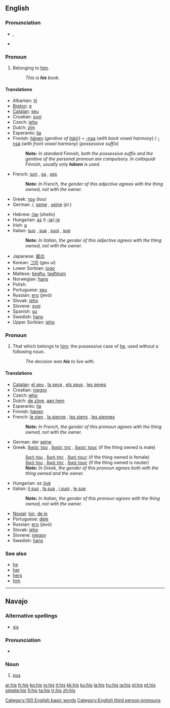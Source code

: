 {{see|His}}
{{wikipedia}}
==English==

{{rank|that|was|he|10|his|with|is|it}}

===Pronunciation===
*{{IPA|/hɪz/}}, {{SAMPA|/hIz/}}
*{{audio|en-us-his.ogg|Audio (US)}}
*:{{rhymes|ɪz}}

===Pronoun===
{{en-pron|desc=possessive pronoun}}

# {{context|attributive}} Belonging to [[him]].
#:''This is '''his''' book.''

====Translations====
{{trans-top|attributive: belonging to him}}
*Albanian: [[tij]]
*[[Breton]]: [[e]]
*[[Catalan]]: [[seu]]
*Croatian: [[svoj]]
*Czech: [[jeho#Czech|jeho]]
*Dutch: [[zijn]] {{m}}
*Esperanto: [[lia]]
*Finnish: [[hänen]] (''genitive of [[hän]]'')) + [[-nsa#Finnish|-nsa]] (''with back vowel harmony'') / [[-nsä#Finnish|-nsä]] (''with front vowel harmony'') (''possessive suffix'')
*:'''Note: ''' ''In standard Finnish, both the possessive suffix and the genitive of the personal pronoun are compulsory. In colloquial Finnish, usually only '''hänen''' is used.''
*French: [[son]] {{m}}, [[sa]] {{f}}, [[ses]] {{p}}
*:'''Note: ''' ''In French, the gender of this adjective agrees with the thing owned, not with the owner.''
*Greek: [[του]] (tou) {{m}}
*German: {{t|de|sein}} {{m}}/{{n}}, [[seine]] {{f}}, [[seine]] (pl.)
{{trans-mid}}
*Hebrew: [[שלו]] (shello)
*Hungarian: [[az]] ő [[-ja]]/[[-je]]
*Irish: [[a]]
*Italian: [[suo]] {{m}}, [[sua]] {{f}}, [[suoi]] {{p}}, [[sue]] {{f}} {{p}}
*:'''Note: ''' ''In Italian, the gender of this adjective agrees with the thing owned, not with the owner.''
*Japanese: [[彼の]]
*Korean: [[그의]] (geu ui)
*Lower Sorbian: [[jogo]]
*Maltese: [[tiegħu]], [[tagħhom]] {{p}}
*Norwegian: [[hans]]
*Polish: {{t|pl|jego}}
*Portuguese: [[seu]]
*Russian: [[его]] (jevó)
*Slovak: [[jeho#Slovak|jeho]]
*Slovene: [[svoj]]
*Spanish: [[su]]
*Swedish: [[hans]]
*Upper Sorbian: [[jeho#Upper Sorbian|jeho]]
{{trans-bottom}}

===Pronoun===
{{en-pron|desc=possessive pronoun}}

# That which belongs to [[him]]; the possessive case of [[he]], used without a following noun.
#: ''The decision was '''his''' to live with.''

====Translations====
{{trans-top|that which belongs to him}}
*[[Catalan]]: [[el seu]] {{m}}, [[la seva]] {{f}}, [[els seus]] {{p}}, [[les seves]] {{f}} {{p}}
*Croatian: [[njegov]]
*Czech: [[jeho#Czech|jeho]]
*Dutch: [[de zijne]], [[aan hem]]
*Esperanto: [[lia]]
*Finnish: [[hänen]]
*French: [[le sien]] {{m}}, [[la sienne]] {{f}}, [[les siens]] {{p}}, [[les siennes]] {{f}} {{p}}
*:'''Note: ''' ''In French, the gender of this pronoun agrees with the thing owned, not with the owner.''
*German: der [[seine]]
*Greek: [[δικός του]] {{m}}, [[δικός της]] {{f}}, [[δικός τους]] {{p}} (if the thing owned is male)
*:[[δική του]] {{m}}, [[δική της]] {{f}}, [[δική τους]] {{p}} (if the thing owned is female)
*:[[δικό του]] {{m}}, [[δικό της]] {{f}}, [[δικό τους]] {{p}} (if the thing owned is neuter)
*:'''Note: ''' ''In Greek, the gender of this pronoun agrees both with the thing owned and the owner.''
{{trans-mid}}
*Hungarian: az [[övé]]
*Italian: [[il suo]] {{m}}, [[la sua]] {{f}}, [[i suoi]] {{p}}, [[le sue]] {{f}} {{p}}
*:'''Note: ''' ''In Italian, the gender of this pronoun agrees with the thing owned, not with the owner.''
*[[Novial]]: [[lon]], [[de lo]]
*Portuguese: [[dele]]
*Russian: [[его]] (jevó)
*Slovak: [[jeho#Slovak|jeho]]
*Slovene: [[njegov]]
*Swedish: [[hans]]
{{trans-bottom}}

===See also===
*[[he]]
*[[her]]
*[[hers]]
*[[him]]

[[Category:100 English basic words]]
[[Category:English third person pronouns]]

----

==Navajo==

===Alternative spellings===
*[[xis]] {{i|in older Americanist literature}}

===Pronunciation===
*{{IPA|[xɪ̀s]}}

===Noun===
{{infl|nv|noun}}

# [[pus]]

[[ar:his]]
[[fr:his]]
[[ko:his]]
[[io:his]]
[[it:his]]
[[kk:his]]
[[ku:his]]
[[la:his]]
[[hu:his]]
[[ja:his]]
[[pl:his]]
[[pt:his]]
[[simple:his]]
[[fi:his]]
[[ta:his]]
[[tr:his]]
[[zh:his]]